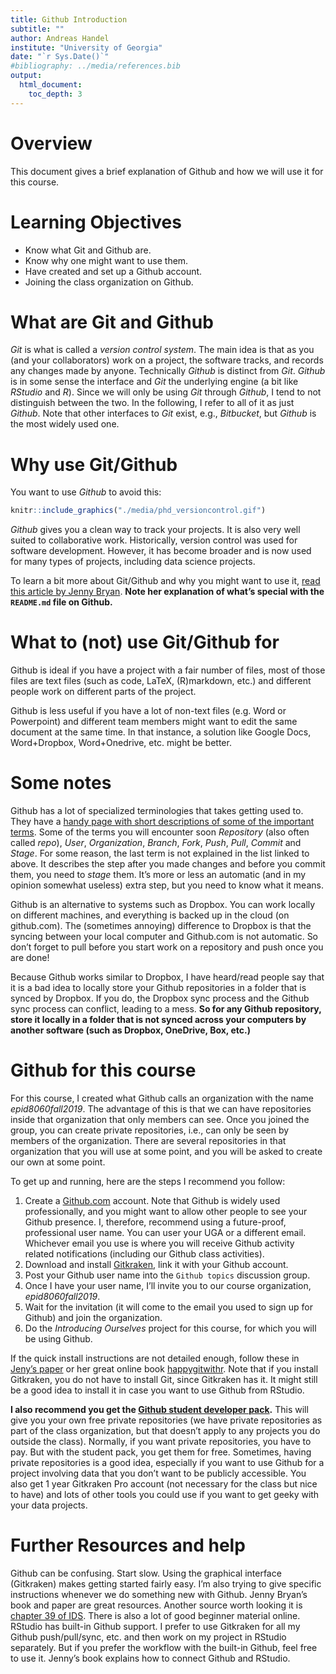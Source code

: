 ---
title: Github Introduction
subtitle: ""
author: Andreas Handel
institute: "University of Georgia"
date: "`r Sys.Date()`"
#bibliography: ../media/references.bib
output: 
  html_document:
    toc_depth: 3
---

# Overview
This document gives a brief explanation of Github and how we will use it for this course.

# Learning Objectives
* Know what Git and Github are.
* Know why one might want to use them.
* Have created and set up a Github account.
* Joining the class organization on Github.



# What are Git and Github 
_Git_ is what is called a _version control system_. The main idea is that as you (and your collaborators) work on a project, the software tracks, and records any changes made by anyone. Technically _Github_ is distinct from _Git_.  _Github_ is in some sense the interface and _Git_ the underlying engine (a bit like _RStudio_ and _R_). Since we will only be using _Git_ through _Github_, I tend to not distinguish between the two.  In the following, I refer to all of it as just _Github_. Note that other interfaces to _Git_ exist, e.g., _Bitbucket_, but _Github_ is the most widely used one.


# Why use Git/Github
You want to use _Github_ to avoid this:

```{r versioncontrol,  echo=FALSE, fig.cap='', out.width = '60%', fig.align='center'}
knitr::include_graphics("./media/phd_versioncontrol.gif")
```


_Github_ gives you a clean way to track your projects. It is also very well suited to collaborative work. Historically, version control was used for software development. However, it has become broader and is now used for many types of projects, including data science projects.


To learn a bit more about Git/Github and why you might want to use it, [read this article by Jenny Bryan](https://peerj.com/preprints/3159/). **Note her explanation of what's special with the `README.md` file on Github.**


# What to (not) use Git/Github for
Github is ideal if you have a project with a fair number of files, most of those files are text files (such as code, LaTeX, (R)markdown, etc.) and different people work on different parts of the project.

Github is less useful if you have a lot of non-text files (e.g. Word or Powerpoint) and different team members might want to edit the same document at the same time. In that instance, a solution like Google Docs, Word+Dropbox, Word+Onedrive, etc. might be better.


# Some notes
Github has a lot of specialized terminologies that takes getting used to. They have a [handy page with short descriptions of some of the important terms](https://help.github.com/en/articles/github-glossary). Some of the terms you will encounter soon _Repository_ (also often called _repo_), _User_, _Organization_, _Branch_, _Fork_, _Push_, _Pull_, _Commit_ and _Stage_. For some reason, the last term is not explained in the list linked to above. It describes the step after you made changes and before you commit them, you need to _stage_ them. It's more or less an automatic (and in my opinion somewhat useless) extra step, but you need to know what it means.

Github is an alternative to systems such as Dropbox. You can work locally on different machines, and everything is backed up in the cloud (on github.com). The (sometimes annoying) difference to Dropbox is that the syncing between your local computer and Github.com is not automatic. So don't forget to pull before you start work on a repository and push once you are done! 

Because Github works similar to Dropbox, I have heard/read people say that it is a bad idea to locally store your Github repositories in a folder that is synced by Dropbox. If you do, the Dropbox sync process and the Github sync process can conflict, leading to a mess. __So for any Github repository, store it locally in a folder that is not synced across your computers by another software (such as Dropbox, OneDrive, Box, etc.)__


# Github for this course
For this course, I created what Github calls an organization with the name _epid8060fall2019_. The advantage of this is that we can have repositories inside that organization that only members can see. Once you joined the group, you can create private repositories, i.e., can only be seen by members of the organization. There are several repositories in that organization that you will use at some point, and you will be asked to create our own at some point.

To get up and running, here are the steps I recommend you follow:  

1. Create a [Github.com](https://github.com) account. Note that Github is widely used professionally, and you might want to allow other people to see your Github presence. I, therefore, recommend using a future-proof, professional user name. 
 You can user your UGA or a different email. Whichever email you use is where you will receive Github activity related notifications (including our Github class activities). 
2. Download and install [Gitkraken](https://www.gitkraken.com/download), link it with your Github account.  
3. Post your Github user name into the `Github topics` discussion group.  
4. Once I have your user name, I'll invite you to our course organization, _epid8060fall2019_.
5. Wait for the invitation (it will come to the email you used to sign up for Github) and join the organization.   
5. Do the _Introducing Ourselves_ project for this course, for which you will be using Github.  

If the quick install instructions are not detailed enough, follow these in [Jeny's paper](https://peerj.com/preprints/3159/) or her great online book [happygitwithr](https://happygitwithr.com/). Note that if you install Gitkraken, you do not have to install Git, since Gitkraken has it. It might still be a good idea to install it in case you want to use Github from RStudio.

__I also recommend you get the [Github student developer pack](https://education.github.com/pack).__ This will give you your own free private repositories (we have private repositories as part of the class organization, but that doesn't apply to any projects you do outside the class). Normally, if you want private repositories, you have to pay. But with the student pack, you get them for free. Sometimes, having private repositories is a good idea, especially if you want to use Github for a project involving data that you don't want to be publicly accessible. You also get 1 year Gitkraken Pro account (not necessary for the class but nice to have) and lots of other tools you could use if you want to get geeky with your data projects. 



# Further Resources and help
Github can be confusing. Start slow. Using the graphical interface (Gitkraken) makes getting started fairly easy. I'm also trying to give specific instructions whenever we do something new with Github. Jenny Bryan's book and paper are great resources. Another source worth looking it is [chapter 39 of IDS](https://rafalab.github.io/dsbook/git.html). There is also a lot of good beginner material online. RStudio has built-in Github support. I prefer to use Gitkraken for all my Github push/pull/sync, etc. and then work on my project in RStudio separately. But if you prefer the workflow with the built-in Github, feel free to use it. Jenny's book explains how to connect Github and RStudio.

